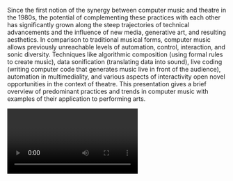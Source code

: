 Since the first notion of the synergy between computer music and theatre in the 1980s, the potential of complementing these practices with each other has significantly grown along the steep trajectories of technical advancements and the influence of new media, generative art, and resulting aesthetics. In comparison to traditional musical forms, computer music allows previously unreachable levels of automation, control, interaction, and sonic diversity. Techniques like algorithmic composition (using formal rules to create music), data sonification (translating data into sound), live coding (writing computer code that generates music live in front of the audience), automation in multimediality, and various aspects of interactivity open novel opportunities in the context of theatre. This presentation gives a brief overview of predominant practices and trends in computer music with examples of their application to performing arts.

<Video provider="youtube" id="jEebYU3CgCU" />

<Speakers>
  <Speaker speaker="kreković-gordan" />
</Speakers>
